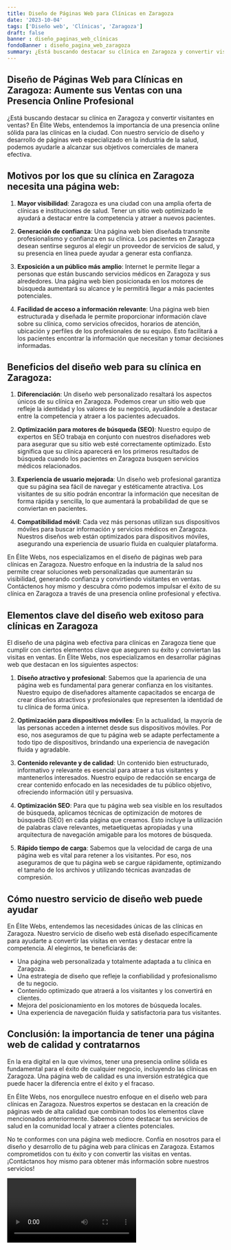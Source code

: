 ```yaml
---
title: Diseño de Páginas Web para Clínicas en Zaragoza
date: '2023-10-04'
tags: ['Diseño web', 'Clínicas', 'Zaragoza']
draft: false
banner : diseño_paginas_web_clínicas
fondoBanner : diseño_pagina_web_zaragoza
summary: ¿Está buscando destacar su clínica en Zaragoza y convertir visitantes en ventas? En Élite Webs, entendemos la importancia de una presencia online sólida para las clínicas en la ciudad. Con nuestro servicio de diseño y desarrollo de páginas web especializado en la industria de la salud, podemos ayudarle a alcanzar sus objetivos comerciales de manera efectiva.
---
```


## Diseño de Páginas Web para Clínicas en Zaragoza: Aumente sus Ventas con una Presencia Online Profesional

¿Está buscando destacar su clínica en Zaragoza y convertir visitantes en ventas? En Élite Webs, entendemos la importancia de una presencia online sólida para las clínicas en la ciudad. Con nuestro servicio de diseño y desarrollo de páginas web especializado en la industria de la salud, podemos ayudarle a alcanzar sus objetivos comerciales de manera efectiva.

## Motivos por los que su clínica en Zaragoza necesita una página web:

1. **Mayor visibilidad**: Zaragoza es una ciudad con una amplia oferta de clínicas e instituciones de salud. Tener un sitio web optimizado le ayudará a destacar entre la competencia y atraer a nuevos pacientes.

2. **Generación de confianza**: Una página web bien diseñada transmite profesionalismo y confianza en su clínica. Los pacientes en Zaragoza desean sentirse seguros al elegir un proveedor de servicios de salud, y su presencia en línea puede ayudar a generar esta confianza.

3. **Exposición a un público más amplio**: Internet le permite llegar a personas que están buscando servicios médicos en Zaragoza y sus alrededores. Una página web bien posicionada en los motores de búsqueda aumentará su alcance y le permitirá llegar a más pacientes potenciales.

4. **Facilidad de acceso a información relevante**: Una página web bien estructurada y diseñada le permite proporcionar información clave sobre su clínica, como servicios ofrecidos, horarios de atención, ubicación y perfiles de los profesionales de su equipo. Esto facilitará a los pacientes encontrar la información que necesitan y tomar decisiones informadas.

## Beneficios del diseño web para su clínica en Zaragoza:

1. **Diferenciación**: Un diseño web personalizado resaltará los aspectos únicos de su clínica en Zaragoza. Podemos crear un sitio web que refleje la identidad y los valores de su negocio, ayudándole a destacar entre la competencia y atraer a los pacientes adecuados.

2. **Optimización para motores de búsqueda (SEO)**: Nuestro equipo de expertos en SEO trabaja en conjunto con nuestros diseñadores web para asegurar que su sitio web esté correctamente optimizado. Esto significa que su clínica aparecerá en los primeros resultados de búsqueda cuando los pacientes en Zaragoza busquen servicios médicos relacionados.

3. **Experiencia de usuario mejorada**: Un diseño web profesional garantiza que su página sea fácil de navegar y estéticamente atractiva. Los visitantes de su sitio podrán encontrar la información que necesitan de forma rápida y sencilla, lo que aumentará la probabilidad de que se conviertan en pacientes.

4. **Compatibilidad móvil**: Cada vez más personas utilizan sus dispositivos móviles para buscar información y servicios médicos en Zaragoza. Nuestros diseños web están optimizados para dispositivos móviles, asegurando una experiencia de usuario fluida en cualquier plataforma.

En Élite Webs, nos especializamos en el diseño de páginas web para clínicas en Zaragoza. Nuestro enfoque en la industria de la salud nos permite crear soluciones web personalizadas que aumentarán su visibilidad, generando confianza y convirtiendo visitantes en ventas. Contáctenos hoy mismo y descubra cómo podemos impulsar el éxito de su clínica en Zaragoza a través de una presencia online profesional y efectiva.

<GifSeo />

<Cta />

## Elementos clave del diseño web exitoso para clínicas en Zaragoza

El diseño de una página web efectiva para clínicas en Zaragoza tiene que cumplir con ciertos elementos clave que aseguren su éxito y conviertan las visitas en ventas. En Élite Webs, nos especializamos en desarrollar páginas web que destacan en los siguientes aspectos:

1. **Diseño atractivo y profesional**: Sabemos que la apariencia de una página web es fundamental para generar confianza en los visitantes. Nuestro equipo de diseñadores altamente capacitados se encarga de crear diseños atractivos y profesionales que representen la identidad de tu clínica de forma única.

2. **Optimización para dispositivos móviles**: En la actualidad, la mayoría de las personas acceden a internet desde sus dispositivos móviles. Por eso, nos aseguramos de que tu página web se adapte perfectamente a todo tipo de dispositivos, brindando una experiencia de navegación fluida y agradable.

3. **Contenido relevante y de calidad**: Un contenido bien estructurado, informativo y relevante es esencial para atraer a tus visitantes y mantenerlos interesados. Nuestro equipo de redacción se encarga de crear contenido enfocado en las necesidades de tu público objetivo, ofreciendo información útil y persuasiva.

4. **Optimización SEO**: Para que tu página web sea visible en los resultados de búsqueda, aplicamos técnicas de optimización de motores de búsqueda (SEO) en cada página que creamos. Esto incluye la utilización de palabras clave relevantes, metaetiquetas apropiadas y una arquitectura de navegación amigable para los motores de búsqueda.

5. **Rápido tiempo de carga**: Sabemos que la velocidad de carga de una página web es vital para retener a los visitantes. Por eso, nos aseguramos de que tu página web se cargue rápidamente, optimizando el tamaño de los archivos y utilizando técnicas avanzadas de compresión.

## Cómo nuestro servicio de diseño web puede ayudar

En Élite Webs, entendemos las necesidades únicas de las clínicas en Zaragoza. Nuestro servicio de diseño web está diseñado específicamente para ayudarte a convertir las visitas en ventas y destacar entre la competencia. Al elegirnos, te beneficiarás de:

- Una página web personalizada y totalmente adaptada a tu clínica en Zaragoza.
- Una estrategia de diseño que refleje la confiabilidad y profesionalismo de tu negocio.
- Contenido optimizado que atraerá a los visitantes y los convertirá en clientes.
- Mejora del posicionamiento en los motores de búsqueda locales.
- Una experiencia de navegación fluida y satisfactoria para tus visitantes.

## Conclusión: la importancia de tener una página web de calidad y contratarnos

En la era digital en la que vivimos, tener una presencia online sólida es fundamental para el éxito de cualquier negocio, incluyendo las clínicas en Zaragoza. Una página web de calidad es una inversión estratégica que puede hacer la diferencia entre el éxito y el fracaso.

En Élite Webs, nos enorgullece nuestro enfoque en el diseño web para clínicas en Zaragoza. Nuestros expertos se destacan en la creación de páginas web de alta calidad que combinan todos los elementos clave mencionados anteriormente. Sabemos cómo destacar tus servicios de salud en la comunidad local y atraer a clientes potenciales.

No te conformes con una página web mediocre. Confía en nosotros para el diseño y desarrollo de tu página web para clínicas en Zaragoza. Estamos comprometidos con tu éxito y con convertir las visitas en ventas. ¡Contáctanos hoy mismo para obtener más información sobre nuestros servicios!

<Video />

<CtaBot job='Clínicas' city='Zaragoza'/>

<Gmaps query='Zaragoza+españa+maps' />